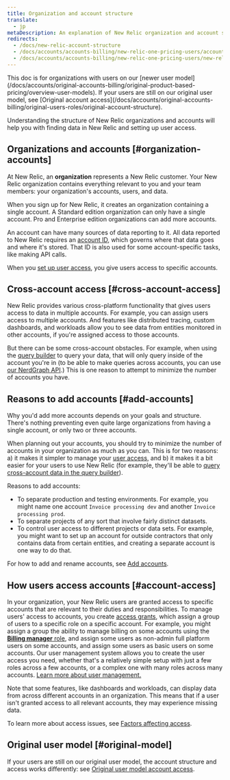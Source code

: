 ```yaml
---
title: Organization and account structure
translate:
  - jp
metaDescription: An explanation of New Relic organization and account structure.
redirects:
  - /docs/new-relic-account-structure
  - /docs/accounts/accounts-billing/new-relic-one-pricing-users/account-user-structure
  - /docs/accounts/accounts-billing/new-relic-one-pricing-users/new-relic-account-structure 
---
```


<Callout variant="tip">
This doc is for organizations with users on our [newer user model](/docs/accounts/original-accounts-billing/original-product-based-pricing/overview-user-models). If your users are still on our original user model, see [Original account access](/docs/accounts/original-accounts-billing/original-users-roles/original-account-structure).
</Callout>

Understanding the structure of New Relic organizations and accounts will help you with finding data in New Relic and setting up user access. 

## Organizations and accounts [#organization-accounts]

At New Relic, an **organization** represents a New Relic customer. Your New Relic organization contains everything relevant to you and your team members: your organization's accounts, users, and data.

When you sign up for New Relic, it creates an organization containing a single account. A Standard edition organization can only have a single account. Pro and Enterprise edition organizations can add more accounts. 

An account can have many sources of data reporting to it. All data reported to New Relic requires an [account ID](/docs/accounts/accounts-billing/account-structure/account-id), which governs where that data goes and where it's stored. That ID is also used for some account-specific tasks, like making API calls. 

When you [set up user access](#account-access), you give users access to specific accounts. 

## Cross-account access [#cross-account-access]

New Relic provides various cross-platform functionality that gives users access to data in multiple accounts. For example, you can assign users access to multiple accounts. And features like distributed tracing, custom dashboards, and workloads allow you to see data from entities monitored in other accounts, if you're assigned access to those accounts. 

But there can be some cross-account obstacles. For example, when using the [query builder](/docs/query-your-data/explore-query-data/query-builder/introduction-query-builder) to query your data, that will only query inside of the account you're in (to be able to make queries across accounts, you can use [our NerdGraph API](/docs/apis/nerdgraph/examples/nerdgraph-nrql-tutorial).) This is one reason to attempt to minimize the number of accounts you have. 

## Reasons to add accounts [#add-accounts]

Why you'd add more accounts depends on your goals and structure. There's nothing preventing even quite large organizations from having a single account, or only two or three accounts. 

When planning out your accounts, you should try to minimize the number of accounts in your organization as much as you can. This is for two reasons: a) it makes it simpler to manage your [user access](#account-access), and b) it makes it a bit easier for your users to use New Relic (for example, they'll be able to [query cross-account data in the query builder](#cross-account-access)).

Reasons to add accounts: 

* To separate production and testing environments. For example, you might name one account `Invoice processing dev` and another `Invoice processing prod`.
* To separate projects of any sort that involve fairly distinct datasets. 
* To control user access to different projects or data sets. For example, you might want to set up an account for outside contractors that only contains data from certain entities, and creating a separate account is one way to do that. 

For how to add and rename accounts, see [Add accounts](/docs/accounts/accounts-billing/account-structure/add-accounts). 

## How users access accounts [#account-access]

In your organization, your New Relic users are granted access to specific accounts that are relevant to their duties and responsibilities. To manage users' access to accounts, you create [access grants](/docs/accounts/accounts-billing/new-relic-one-user-management/user-management-concepts#understand-concepts), which assign a group of users to a specific role on a specific account. For example, you might assign a group the ability to manage billing on some accounts using the [**Billing manager** role](/docs/accounts/accounts-billing/new-relic-one-user-management/user-management-concepts#standard-roles), and assign some users as non-admin full platform users on some accounts, and assign some users as basic users on some accounts. Our user management system allows you to create the user access you need, whether that's a relatively simple setup with just a few roles across a few accounts, or a complex one with many roles across many accounts. [Learn more about user management.](/docs/accounts/accounts-billing/new-relic-one-user-management/)

Note that some features, like dashboards and workloads, can display data from across different accounts in an organization. This means that if a user isn't granted access to all relevant accounts, they may experience missing data.

To learn more about access issues, see [Factors affecting access](/docs/accounts/accounts-billing/account-structure/factors-affecting-access-features-data/).

## Original user model [#original-model]

If your users are still on our original user model, the account structure and access works differently: see [Original user model account access](/docs/accounts/original-accounts-billing/original-users-roles/original-account-structure).

